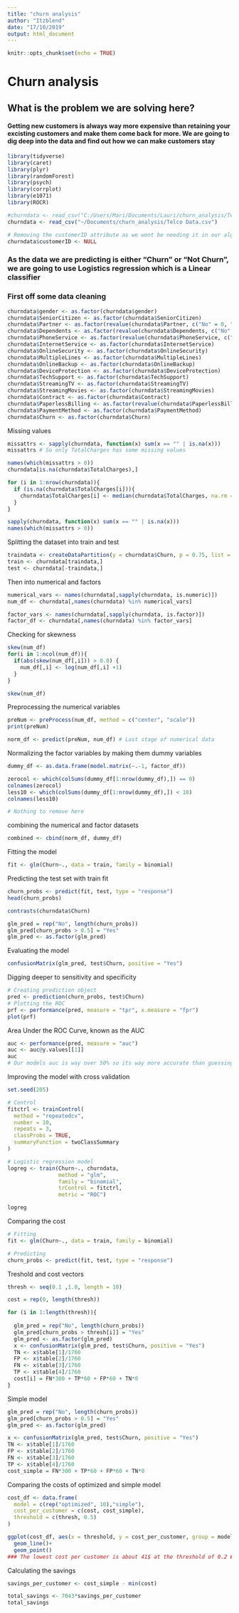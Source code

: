 ```yaml
---
title: "churn analysis"
author: "Itzblend"
date: "17/10/2019"
output: html_document
---
```


```r
knitr::opts_chunk$set(echo = TRUE)
```

# __Churn analysis__

## __What is the problem we are solving here?__
#### Getting new customers is always way more expensive than retaining your excisting customers and make them come back for more. We are going to dig deep into the data and find out how we can make customers stay

```r
library(tidyverse)
library(caret)
library(plyr)
library(randomForest)
library(psych)
library(corrplot)
library(e1071)
library(ROCR)
```
```r
#churndata <- read_csv("C:/Users/Mari/Documents/Lauri/churn_analysis/Telco Data.csv")
churndata <- read_csv("~/Documents/churn_analysis/Telco Data.csv")

# Removing the customerID attribute as we wont be needing it in our algorithm
churndata$customerID <- NULL
```
### As the data we are predicting is either "Churn" or "Not Churn", we are going to use Logistics regression which is a Linear classifier

### First off some data cleaning
```r
churndata$gender <- as.factor(churndata$gender)
churndata$SeniorCitizen <- as.factor(churndata$SeniorCitizen)
churndata$Partner <- as.factor(revalue(churndata$Partner, c("No" = 0, "Yes" = 1)))
churndata$Dependents <- as.factor(revalue(churndata$Dependents, c("No" = 0, "Yes" = 1)))
churndata$PhoneService <- as.factor(revalue(churndata$PhoneService, c("No" = 0, "Yes" = 1)))
churndata$InternetService <- as.factor(churndata$InternetService)
churndata$OnlineSecurity <- as.factor(churndata$OnlineSecurity)
churndata$MultipleLines <- as.factor(churndata$MultipleLines)
churndata$OnlineBackup <- as.factor(churndata$OnlineBackup)
churndata$DeviceProtection <- as.factor(churndata$DeviceProtection)
churndata$TechSupport <- as.factor(churndata$TechSupport)
churndata$StreamingTV <- as.factor(churndata$StreamingTV)
churndata$StreamingMovies <- as.factor(churndata$StreamingMovies)
churndata$Contract <- as.factor(churndata$Contract)
churndata$PaperlessBilling <- as.factor(revalue(churndata$PaperlessBilling, c("No" = 0, "Yes" = 1)))
churndata$PaymentMethod <- as.factor(churndata$PaymentMethod)
churndata$Churn <- as.factor(churndata$Churn)


```
Missing values
```r
missattrs <- sapply(churndata, function(x) sum(x == "" | is.na(x)))
missattrs # So only TotalCharges has some missing values

names(which(missattrs > 0))
churndata[is.na(churndata$TotalCharges),]

for (i in 1:nrow(churndata)){
  if (is.na(churndata$TotalCharges[i])){
    churndata$TotalCharges[i] <- median(churndata$TotalCharges, na.rm = TRUE)
  }
}

sapply(churndata, function(x) sum(x == "" | is.na(x)))
names(which(missattrs > 0))
```
Splitting the dataset into train and test
```r
traindata <- createDataPartition(y = churndata$Churn, p = 0.75, list = FALSE)
train <- churndata[traindata,]
test <- churndata[-traindata,]
```
Then into numerical and factors
```r
numerical_vars <- names(churndata[,sapply(churndata, is.numeric)])
num_df <- churndata[,names(churndata) %in% numerical_vars]

factor_vars <- names(churndata[,sapply(churndata, is.factor)])
factor_df <- churndata[,names(churndata) %in% factor_vars]
```
Checking for skewness
```r
skew(num_df)
for(i in 1:ncol(num_df)){
  if(abs(skew(num_df[,i])) > 0.8) {
    num_df[,i] <- log(num_df[,i] +1)
  }
}

skew(num_df)
```
Preprocessing the numerical variables
```r
preNum <- preProcess(num_df, method = c("center", "scale"))
print(preNum)
```
```r
norm_df <- predict(preNum, num_df) # Last stage of numerical data
```
Normalizing the factor variables by making them dummy variables
```r
dummy_df <- as.data.frame(model.matrix(~.-1, factor_df))

zerocol <- which(colSums(dummy_df[1:nrow(dummy_df),]) == 0)
colnames(zerocol)
less10 <- which(colSums(dummy_df[1:nrow(dummy_df),]) < 10)
colnames(less10)

# Nothing to remove here
```
combining the numerical and factor datasets
```r
combined <- cbind(norm_df, dummy_df)
```
Fitting the model
```r
fit <- glm(Churn~., data = train, family = binomial)
```
Predicting the test set with train fit
```r
churn_probs <- predict(fit, test, type = "response")
head(churn_probs)
```
```r
contrasts(churndata$Churn)
```
```r
glm_pred = rep("No", length(churn_probs))
glm_pred[churn_probs > 0.5] = "Yes"
glm_pred <- as.factor(glm_pred)
```
Evaluating the model
```r
confusionMatrix(glm_pred, test$Churn, positive = "Yes")
```
Digging deeper to sensitivity and specificity
```r
# Creating prediction object
pred <- prediction(churn_probs, test$Churn)
# Plotting the ROC
prf <- performance(pred, measure = "tpr", x.measure = "fpr")
plot(prf)
```
Area Under the ROC Curve, known as the AUC
```r
auc <- performance(pred, measure = "auc")
auc <- auc@y.values[[1]]
auc
# Our models auc is way over 50% so its way more accurate than guessing. Business value here!
```
Improving the model with cross validation
```r
set.seed(205)

# Control
fitctrl <- trainControl(
  method = "repeatedcv",
  number = 10,
  repeats = 3,
  classProbs = TRUE,
  summaryFunction = twoClassSummary
)

# Logistic regression model
logreg <- train(Churn~., churndata,
                method = "glm",
                family = "binomial",
                trControl = fitctrl,
                metric = "ROC")
```
```r
logreg
```
Comparing the cost
```r
# Fitting
fit <- glm(Churn~., data = train, family = binomial)

# Predicting
churn_probs <- predict(fit, test, type = "response")
```
Treshold and cost vectors
```r
thresh <- seq(0.1 ,1.0, length = 10)

cost = rep(0, length(thresh))
```
```r
for (i in 1:length(thresh)){
  
  glm_pred = rep("No", length(churn_probs))
  glm_pred[churn_probs > thresh[i]] = "Yes"
  glm_pred <- as.factor(glm_pred)
  x <- confusionMatrix(glm_pred, test$Churn, positive = "Yes")
  TN <- x$table[1]/1760
  FP <- x$table[2]/1760
  FN <- x$table[3]/1760
  TP <- x$table[4]/1760
  cost[i] = FN*300 + TP*60 + FP*60 + TN*0
}
```
Simple model
```r
glm_pred = rep("No", length(churn_probs))
glm_pred[churn_probs > 0.5] = "Yes"
glm_pred <- as.factor(glm_pred)

x <- confusionMatrix(glm_pred, test$Churn, positive = "Yes")
TN <- x$table[1]/1760
FP <- x$table[2]/1760
FN <- x$table[3]/1760
TP <- x$table[4]/1760
cost_simple = FN*300 + TP*60 + FP*60 + TN*0
```
Comparing the costs of optimized and simple model
```r
cost_df <- data.frame(
  model = c(rep("optimized", 10),"simple"),
  cost_per_customer = c(cost, cost_simple),
  threshold = c(thresh, 0.5)
)

ggplot(cost_df, aes(x = threshold, y = cost_per_customer, group = model, color = model))+
  geom_line()+
  geom_point()
### The lowest cost per customer is about 41$ at the threshold of 0.2 ###
```
Calculating the savings
```r
savings_per_customer <- cost_simple - min(cost)

total_savings <- 7043*savings_per_customer
total_savings
```



